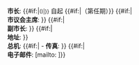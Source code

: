 <p style="border:1px #aaaaaa solid; font-size: 95%; padding:1em; width:60%;">
'''市长''': {{{NomeSindaco}}} {{#if:{{{partito|}}}|<small>({{{partito}}})|}}</small> 自{{{DataElezione}}}起
{{#if:{{{mandato|}}}|（第{{{mandato}}}任期）}}
{{#if:{{{NomePresidenteConsiglioComunale|}}}|<br />
'''市议会主席''': {{{NomePresidenteConsiglioComunale}}}}}
{{#if:{{{NomeViceSindaco|}}}|<br />
'''副市长''': {{{NomeViceSindaco}}} }}
{{#if:{{{Indirizzo|}}}|<br />'''地址''': {{{Indirizzo}}}}}<br />
'''总机''': {{{TelefonoComune}}}
{{#if:{{{Fax|}}}| - '''传真''': {{{Fax}}}}}
{{#if:{{{EmailComune|}}}|<br />
'''电子邮件''': [mailto:{{{EmailComune}}} {{{EmailComune}}}]}}</p>
<noinclude><!--Leave <noinclude> starting in the same line as the last line of the template code-->
{{Documentation, template}}
</noinclude>